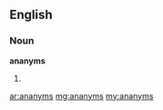 ==English==

===Noun===
'''ananyms'''

# {{obsolete}} {{plural of|[[ananym]]}}

[[ar:ananyms]]
[[mg:ananyms]]
[[my:ananyms]]